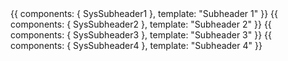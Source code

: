 

<Meta title="Components|Subheaders" />

<Preview>
  <Story name="sys-subheader-1" height="150px">
    {{
      components: { SysSubheader1 },
      template: "<sys-subheader-1>Subheader 1</sys-subheader-1>"
    }}
  </Story>
</Preview>

<Props of={SysSubheader1} />

<Preview>
  <Story name="sys-subheader-2" height="150px">
    {{
      components: { SysSubheader2 },
      template: "<sys-subheader-2>Subheader 2</sys-subheader-2>"
    }}
  </Story>
</Preview>

<Props of={SysSubheader2} />

<Preview>
  <Story name="sys-subheader-3" height="150px">
    {{
      components: { SysSubheader3 },
      template: "<sys-subheader-3>Subheader 3</sys-subheader-3>"
    }}
  </Story>
</Preview>

<Props of={SysSubheader3} />

<Preview>
  <Story name="sys-subheader-4" height="150px">
    {{
      components: { SysSubheader4 },
      template: "<sys-subheader-4>Subheader 4</sys-subheader-4>"
    }}
  </Story>
</Preview>

<Props of={SysSubheader4} />
